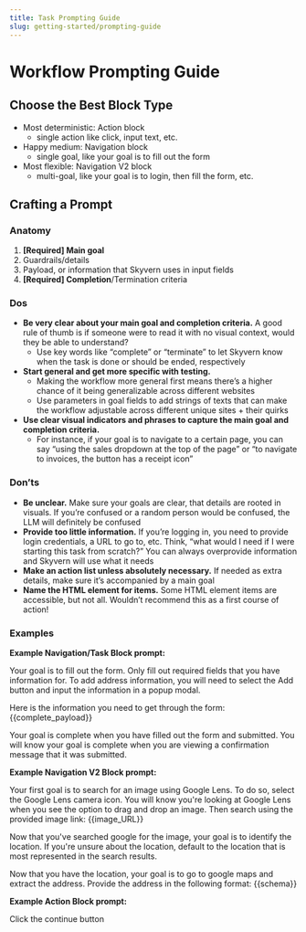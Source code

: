 ```yaml
---
title: Task Prompting Guide
slug: getting-started/prompting-guide
---
```



# Workflow Prompting Guide

## Choose the Best Block Type

- Most deterministic: Action block
    - single action like click, input text, etc.
- Happy medium: Navigation block
    - single goal, like your goal is to fill out the form
- Most flexible: Navigation V2 block
    - multi-goal, like your goal is to login, then fill the form, etc.
    

## Crafting a Prompt

### Anatomy

1. **[Required] Main goal** 
2. Guardrails/details
3. Payload, or information that Skyvern uses in input fields
4. **[Required] Completion**/Termination criteria 

### Dos

- **Be very clear about your main goal and completion criteria.** A good rule of thumb is if someone were to read it with no visual context, would they be able to understand?
    - Use key words like “complete” or “terminate” to let Skyvern know when the task is done or should be ended, respectively
- **Start general and get more specific with testing.**
    - Making the workflow more general first means there’s a higher chance of it being generalizable across different websites
    - Use parameters in goal fields to add strings of texts that can make the workflow adjustable across different unique sites + their quirks
- **Use clear visual indicators and phrases to capture the main goal and completion criteria.**
    - For instance, if your goal is to navigate to a certain page, you can say “using the sales dropdown at the top of the page” or “to navigate to invoices, the button has a receipt icon”

### Don’ts

- **Be unclear.** Make sure your goals are clear, that details are rooted in visuals. If you’re confused or a random person would be confused, the LLM will definitely be confused
- **Provide too little information.** If you’re logging in, you need to provide login credentials, a URL to go to, etc. Think, “what would I need if I were starting this task from scratch?” You can always overprovide information and Skyvern will use what it needs
- **Make an action list unless absolutely necessary.** If needed as extra details, make sure it’s accompanied by a main goal
- **Name the HTML element for items.** Some HTML element items are accessible, but not all. Wouldn’t recommend this as a first course of action!

### Examples

**Example Navigation/Task Block prompt:**

Your goal is to fill out the form. Only fill out required fields that you have information for. To add address information, you will need to select the Add button and input the information in a popup modal. 

Here is the information you need to get through the form:
{{complete_payload}}

Your goal is complete when you have filled out the form and submitted. You will know your goal is complete when you are viewing a confirmation message that it was submitted.

**Example Navigation V2 Block prompt:** 

Your first goal is to search for an image using Google Lens. To do so, select the Google Lens camera icon. You will know you're looking at Google Lens when you see the option to drag and drop an image. Then search using the provided image link: {{image_URL}}

Now that you've searched google for the image, your goal is to identify the location. If you're unsure about the location, default to the location that is most represented in the search results.

Now that you have the location, your goal is to go to google maps and extract the address. Provide the address in the following format: {{schema}}

**Example Action Block prompt:**

Click the continue button
